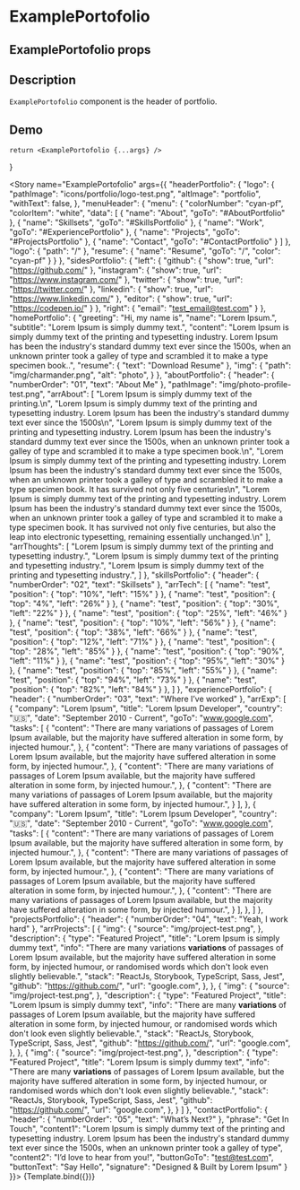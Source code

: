 
<Meta title="ExamplePortofolio" component={ExamplePortofolio} />

# ExamplePortofolio

## ExamplePortofolio props
<ArgsTable of={ExamplePortofolio} />

## Description

`ExamplePortofolio` component is the header of portfolio.

## Demo

    return <ExamplePortofolio {...args} />
}

<Story name="ExamplePortofolio" args={{
    "headerPortfolio": {
        "logo": {
            "pathImage": "icons/portfolio/logo-test.png",
            "altImage": "portfolio",
            "withText": false,
        },
        "menuHeader": {
            "menu": {
                "colorNumber": "cyan-pf",
                "colorItem": "white",
                "data": [
                    {
                        "name": "About",
                        "goTo": "#AboutPortfolio"
                    },
                    {
                        "name": "Skillsets",
                        "goTo": "#SkillsPortfolio"
                    },
                    {
                        "name": "Work",
                        "goTo": "#ExperiencePortfolio"
                    },
                    {
                        "name": "Projects",
                        "goTo": "#ProjectsPortfolio"
                    },
                    {
                        "name": "Contact",
                        "goTo": "#ContactPortfolio"
                    }
                ]
            },
            "logo": {
                "path": "/"
            },
            "resume": {
                "name": "Resume",
                "goTo": "/",
                "color": "cyan-pf"
            }
        }
    },
    "sidesPortfolio": {
        "left": {
            "github": {
                "show": true,
                "url": "https://github.com/"
            },
            "instagram": {
                "show": true,
                "url": "https://www.instagram.com/"
            },
            "twitter": {
                "show": true,
                "url": "https://twitter.com/"
            },
            "linkedin": {
                "show": true,
                "url": "https://www.linkedin.com/"
            },
            "editor": {
                "show": true,
                "url": "https://codepen.io/"
            }
        },
        "right": {
            "email": "test_email@test.com"
        }
    },
    "homePortfolio": {
        "greeting": "Hi, my name is",
        "name": "Lorem Ipsum.",
        "subtitle": "Lorem Ipsum is simply dummy text.",
        "content": "Lorem Ipsum is simply dummy text of the printing and typesetting industry. Lorem Ipsum has been the industry's standard dummy text ever since the 1500s, when an unknown printer took a galley of type and scrambled it to make a type specimen book..",
        "resume": {
            "text": "Download Resume"
        },
        "img": {
            "path": "img/charmander.png",
            "alt": "photo",
        }
    },
    "aboutPortfolio": {
        "header": {
            "numberOrder": "01",
            "text": "About Me"
        },
        "pathImage": "img/photo-profile-test.png",
        "arrAbout": [
            "Lorem Ipsum is simply dummy text of the printing.\n",
            "Lorem Ipsum is simply dummy text of the printing and typesetting industry. Lorem Ipsum has been the industry's standard dummy text ever since the 1500s\n",
            "Lorem Ipsum is simply dummy text of the printing and typesetting industry. Lorem Ipsum has been the industry's standard dummy text ever since the 1500s, when an unknown printer took a galley of type and scrambled it to make a type specimen book.\n",
            "Lorem Ipsum is simply dummy text of the printing and typesetting industry. Lorem Ipsum has been the industry's standard dummy text ever since the 1500s, when an unknown printer took a galley of type and scrambled it to make a type specimen book. It has survived not only five centuries\n",
            "Lorem Ipsum is simply dummy text of the printing and typesetting industry. Lorem Ipsum has been the industry's standard dummy text ever since the 1500s, when an unknown printer took a galley of type and scrambled it to make a type specimen book. It has survived not only five centuries, but also the leap into electronic typesetting, remaining essentially unchanged.\n"
        ],
        "arrThoughts": [
            "Lorem Ipsum is simply dummy text of the printing and typesetting industry.",
            "Lorem Ipsum is simply dummy text of the printing and typesetting industry.",
            "Lorem Ipsum is simply dummy text of the printing and typesetting industry.",
        ]
    },
    "skillsPortfolio": {
        "header": {
            "numberOrder": "02",
            "text": "Skillsets"
        },
        "arrTech": [
            { "name": "test", "position": { "top": "10%", "left": "15%" } },
            { "name": "test", "position": { "top": "4%", "left": "26%" } },
            { "name": "test", "position": { "top": "30%", "left": "22%" } },
            { "name": "test", "position": { "top": "25%", "left": "46%" } },
            { "name": "test", "position": { "top": "10%", "left": "56%" } },
            { "name": "test", "position": { "top": "38%", "left": "66%" } },
            { "name": "test", "position": { "top": "12%", "left": "71%" } },
            { "name": "test", "position": { "top": "28%", "left": "85%" } },
            { "name": "test", "position": { "top": "90%", "left": "11%" } },
            { "name": "test", "position": { "top": "95%", "left": "30%" } },
            { "name": "test", "position": { "top": "85%", "left": "55%" } },
            { "name": "test", "position": { "top": "94%", "left": "73%" } },
            { "name": "test", "position": { "top": "82%", "left": "84%" } },
        ]
    },
    "experiencePortfolio": {
        "header": {
            "numberOrder": "03",
            "text": "Where I’ve worked"
        },
        "arrExp": [
            {
                "company": "Lorem Ipsum",
                "title": "Lorem Ipsum Developer",
                "country": "🇺🇸",
                "date": "September 2010 - Current",
                "goTo": "www.google.com",
                "tasks": [
                    {
                        "content": "There are many variations of passages of Lorem Ipsum available, but the majority have suffered alteration in some form, by injected humour.",
                    },
                    {
                        "content": "There are many variations of passages of Lorem Ipsum available, but the majority have suffered alteration in some form, by injected humour.",
                    },
                    {
                        "content": "There are many variations of passages of Lorem Ipsum available, but the majority have suffered alteration in some form, by injected humour.",
                    },
                    {
                        "content": "There are many variations of passages of Lorem Ipsum available, but the majority have suffered alteration in some form, by injected humour.",
                    }
                ],
            },
            {
                "company": "Lorem Ipsum",
                "title": "Lorem Ipsum Developer",
                "country": "🇺🇸",
                "date": "September 2010 - Current",
                "goTo": "www.google.com",
                "tasks": [
                    {
                        "content": "There are many variations of passages of Lorem Ipsum available, but the majority have suffered alteration in some form, by injected humour.",
                    },
                    {
                        "content": "There are many variations of passages of Lorem Ipsum available, but the majority have suffered alteration in some form, by injected humour.",
                    },
                    {
                        "content": "There are many variations of passages of Lorem Ipsum available, but the majority have suffered alteration in some form, by injected humour.",
                    },
                    {
                        "content": "There are many variations of passages of Lorem Ipsum available, but the majority have suffered alteration in some form, by injected humour.",
                    }
                ],
            },
        ]
    },
    "projectsPortfolio": {
        "header": {
            "numberOrder": "04",
            "text": "Yeah, I work hard"
        },
        "arrProjects": [
            {
                "img": {
                    "source": "img/project-test.png",
                },
                "description": {
                    "type": "Featured Project",
                    "title": "Lorem Ipsum is simply dummy text",
                    "info": "There are many variations <strong>variations</strong> of passages of Lorem Ipsum available, but the majority have suffered alteration in some form, by injected humour, or randomised words which don't look even slightly believable.",
                    "stack": "ReactJs, Storybook, TypeScript, Sass, Jest",
                    "github": "https://github.com/",
                    "url": "google.com",
                },
            },
            {
                "img": {
                    "source": "img/project-test.png",
                },
                "description": {
                    "type": "Featured Project",
                    "title": "Lorem Ipsum is simply dummy text",
                    "info": "There are many <strong>variations</strong> of passages of Lorem Ipsum available, but the majority have suffered alteration in some form, by injected humour, or randomised words which don't look even slightly believable.",
                    "stack": "ReactJs, Storybook, TypeScript, Sass, Jest",
                    "github": "https://github.com/",
                    "url": "google.com",
                },
            },
            {
                "img": {
                    "source": "img/project-test.png",
                },
                "description": {
                    "type": "Featured Project",
                    "title": "Lorem Ipsum is simply dummy text",
                    "info": "There are many <strong>variations</strong> of passages of Lorem Ipsum available, but the majority have suffered alteration in some form, by injected humour, or randomised words which don't look even slightly believable.",
                    "stack": "ReactJs, Storybook, TypeScript, Sass, Jest",
                    "github": "https://github.com/",
                    "url": "google.com",
                },
            }
    ]
    },
    "contactPortfolio": {
        "header": {
            "numberOrder": "05",
            "text": "What’s Next?"
        },
        "phrase": "Get In Touch",
        "content1": "Lorem Ipsum is simply dummy text of the printing and typesetting industry. Lorem Ipsum has been the industry's standard dummy text ever since the 1500s, when an unknown printer took a galley of type",
        "content2": "I’d love to hear from you!",
        "buttonGoTo": "test@test.com",
        "buttonText": "Say Hello",
        "signature": "Designed & Built by Lorem Ipsum"
    }
}}>
{Template.bind({})}
</Story>

